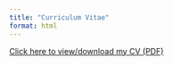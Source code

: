 ```yaml
---
title: "Curriculum Vitae"
format: html
---
```


[Click here to view/download my CV (PDF)](harvey_cole_j_cv.pdf)
